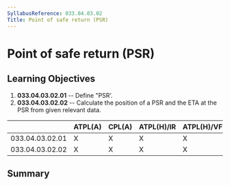```yaml
---
SyllabusReference: 033.04.03.02
Title: Point of safe return (PSR)
---
```


# Point of safe return (PSR)

## Learning Objectives

1.  **033.04.03.02.01** -- Define "PSRʼ.
2.  **033.04.03.02.02** -- Calculate the position of a PSR and the ETA at the PSR
    from given relevant data.

|                 | ATPL(A) | CPL(A) | ATPL(H)/IR | ATPL(H)/VFR | CPL(H) | IR  | CBIR(A) |
| --------------- | ------- | ------ | ---------- | ----------- | ------ | --- | ------- |
| 033.04.03.02.01 | X       | X      | X          | X           | X      |     |         |
| 033.04.03.02.02 | X       | X      | X          | X           | X      |     |         |

## Summary

